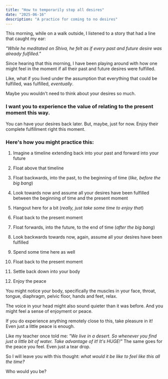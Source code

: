```yaml
---
title: "How to temporarily stop all desires"
date: "2025-06-16"
description: "A practice for coming to no desires"
---
```


This morning, while on a walk outside, I listened to a story that had a line that caught my ear:

*"While he meditated on Shiva, he felt as if every past and future desire was already fulfilled."*

Since hearing that this morning, I have been playing around with how one might feel in the moment if all their past and future desires were fulfilled. 

Like, what if you lived under the assumption that everything that could be fulfilled, was fulfilled, *eventually*. 

Maybe you wouldn't need to think about your desires so much.

### I want you to experience the value of relating to the present moment this way.

You can have your desires back later. But, maybe, just for now. Enjoy their complete fulfillment right this moment.

### Here's how you might practice this:

1. Imagine a timeline extending back into your past and forward into your future

2. Float above that timeline

3. Float backwards, into the past, to the beginning of time (*like, before the big bang*)

4. Look towards now and assume all your desires have been fulfilled between the beginning of time and the present moment

5. Hangout here for a bit (*really, just take some time to enjoy that*)

6. Float back to the present moment

7. Float forwards, into the future, to the end of time (*after the big bang*)

8. Look backwards towards now, again, assume all your desires have been fulfilled

9. Spend some time here as well

10. Float back to the present moment

11. Settle back down into your body

12. Enjoy the peace

You might notice your body, specifically the muscles in your face, throat, tongue, diaphragm, pelvic floor, hands and feet, relax. 

The voice in your head might also sound quieter than it was before. And you might feel a sense of enjoyment or peace.

If you do experience anything remotely close to this, take pleasure in it! Even just a little peace is enough. 

Like my teacher once told me: *"We live in a desert. So whenever you find just a little bit of water. Take advantage of it! It's HUGE!"* The same goes for the peace you feel. Even just a tear drop.

So I will leave you with this thought: *what would it be like to feel like this all the time?*

Who would you be?


